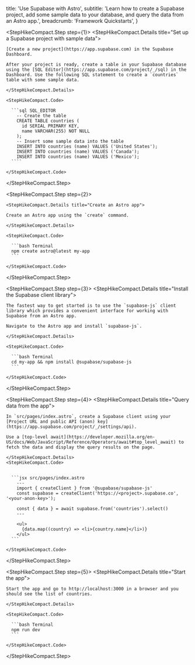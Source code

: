 
  title: 'Use Supabase with Astro',
  subtitle:
    'Learn how to create a Supabase project, add some sample data to your database, and query the data from an Astro app.',
  breadcrumb: 'Framework Quickstarts',
}

<StepHikeCompact>

  <StepHikeCompact.Step step={1}>
    <StepHikeCompact.Details title="Set up a Supabase project with sample data">

    [Create a new project](https://app.supabase.com) in the Supabase Dashboard.

    After your project is ready, create a table in your Supabase database using the [SQL Editor](https://app.supabase.com/project/_/sql) in the Dashboard. Use the following SQL statement to create a `countries` table with some sample data.

    </StepHikeCompact.Details>

    <StepHikeCompact.Code>

      ```sql SQL_EDITOR
        -- Create the table
        CREATE TABLE countries (
          id SERIAL PRIMARY KEY,
          name VARCHAR(255) NOT NULL
        );
        -- Insert some sample data into the table
        INSERT INTO countries (name) VALUES ('United States');
        INSERT INTO countries (name) VALUES ('Canada');
        INSERT INTO countries (name) VALUES ('Mexico');
      ````

    </StepHikeCompact.Code>

  </StepHikeCompact.Step>

  <StepHikeCompact.Step step={2}>

    <StepHikeCompact.Details title="Create an Astro app">

    Create an Astro app using the `create` command.

    </StepHikeCompact.Details>

    <StepHikeCompact.Code>

      ```bash Terminal
      npm create astro@latest my-app
      ```

    </StepHikeCompact.Code>

  </StepHikeCompact.Step>

  <StepHikeCompact.Step step={3}>
    <StepHikeCompact.Details title="Install the Supabase client library">

    The fastest way to get started is to use the `supabase-js` client library which provides a convenient interface for working with Supabase from an Astro app.

    Navigate to the Astro app and install `supabase-js`.

    </StepHikeCompact.Details>

    <StepHikeCompact.Code>

      ```bash Terminal
      cd my-app && npm install @supabase/supabase-js
      ```

    </StepHikeCompact.Code>

  </StepHikeCompact.Step>

  <StepHikeCompact.Step step={4}>
    <StepHikeCompact.Details title="Query data from the app">

    In `src/pages/index.astro`, create a Supabase client using your [Project URL and public API (anon) key](https://app.supabase.com/project/_/settings/api).

    Use a [top-level await](https://developer.mozilla.org/en-US/docs/Web/JavaScript/Reference/Operators/await#top_level_await) to fetch the data and display the query results on the page.

    </StepHikeCompact.Details>
    <StepHikeCompact.Code>


      ```jsx src/pages/index.astro
        ---
        import { createClient } from '@supabase/supabase-js'
        const supabase = createClient('https://<project>.supabase.co', '<your-anon-key>');

        const { data } = await supabase.from('countries').select()
        ---

        <ul>
          {data.map((country) => <li>{country.name}</li>)}
        </ul>
      ```

    </StepHikeCompact.Code>

  </StepHikeCompact.Step>

  <StepHikeCompact.Step step={5}>
    <StepHikeCompact.Details title="Start the app">

    Start the app and go to http://localhost:3000 in a browser and you should see the list of countries.

    </StepHikeCompact.Details>

    <StepHikeCompact.Code>

      ```bash Terminal
      npm run dev
      ```

    </StepHikeCompact.Code>

  </StepHikeCompact.Step>
</StepHikeCompact>


